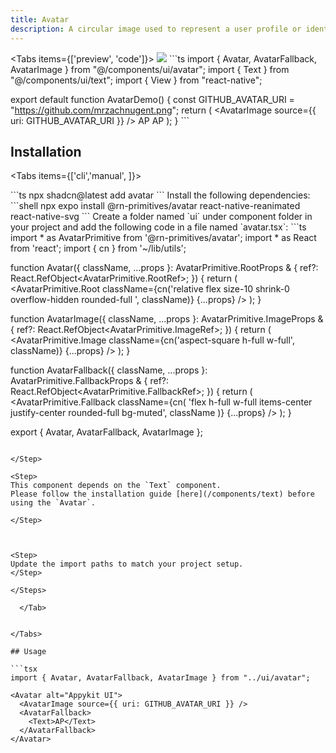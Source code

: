```yaml
---
title: Avatar
description: A circular image used to represent a user profile or identity.
---
```


<Tabs items={['preview', 'code']}>
  <Tab value="preview">
    ![](./preview/avatar.png)
  </Tab>
  <Tab value="code">
    ```ts
    import { Avatar, AvatarFallback, AvatarImage } from "@/components/ui/avatar";
import { Text } from "@/components/ui/text";
import { View } from "react-native";

export default function AvatarDemo() {
  const GITHUB_AVATAR_URI = "https://github.com/mrzachnugent.png";
  return (
    <View className="flex-1 flex-row gap-8 justify-center items-center bg-background">
      <Avatar alt="Appykit UI">
        <AvatarImage source={{ uri: GITHUB_AVATAR_URI }} />
        <AvatarFallback>
          <Text>AP</Text>
        </AvatarFallback>
      </Avatar>
      <Avatar alt="Appykit UI">
        <AvatarFallback>
          <Text className="">AP</Text>
        </AvatarFallback>
      </Avatar>
    </View>
  );
}
    ```
  </Tab>
</Tabs>

## Installation

<Tabs items={['cli','manual', ]}>
 
  <Tab value="cli">
  ```ts
npx shadcn@latest add avatar
```
  </Tab>
  <Tab value="manual">
   
<Steps>

<Step>
Install the following dependencies:
```shell
npx expo install @rn-primitives/avatar react-native-reanimated react-native-svg
```

</Step>
<Step>
Create a folder named `ui` under component folder in your project and add the following code in a file named `avatar.tsx`:
```ts
import * as AvatarPrimitive from '@rn-primitives/avatar';
import * as React from 'react';
import { cn } from '~/lib/utils';

function Avatar({
className,
...props
}: AvatarPrimitive.RootProps & {
ref?: React.RefObject<AvatarPrimitive.RootRef>;
}) {
return (
<AvatarPrimitive.Root
className={cn('relative flex size-10 shrink-0 overflow-hidden rounded-full ', className)}
{...props}
/>
);
}

function AvatarImage({
className,
...props
}: AvatarPrimitive.ImageProps & {
ref?: React.RefObject<AvatarPrimitive.ImageRef>;
}) {
return (
<AvatarPrimitive.Image className={cn('aspect-square h-full w-full', className)} {...props} />
);
}

function AvatarFallback({
className,
...props
}: AvatarPrimitive.FallbackProps & {
ref?: React.RefObject<AvatarPrimitive.FallbackRef>;
}) {
return (
<AvatarPrimitive.Fallback
className={cn(
'flex h-full w-full items-center justify-center rounded-full bg-muted',
className
)}
{...props}
/>
);
}

export { Avatar, AvatarFallback, AvatarImage };

````

</Step>

<Step>
This component depends on the `Text` component.
Please follow the installation guide [here](/components/text) before using the `Avatar`.

</Step>



<Step>
Update the import paths to match your project setup.
</Step>

</Steps>

  </Tab>


</Tabs>

## Usage

```tsx
import { Avatar, AvatarFallback, AvatarImage } from "../ui/avatar";
````

```tsx
<Avatar alt="Appykit UI">
  <AvatarImage source={{ uri: GITHUB_AVATAR_URI }} />
  <AvatarFallback>
    <Text>AP</Text>
  </AvatarFallback>
</Avatar>
```
